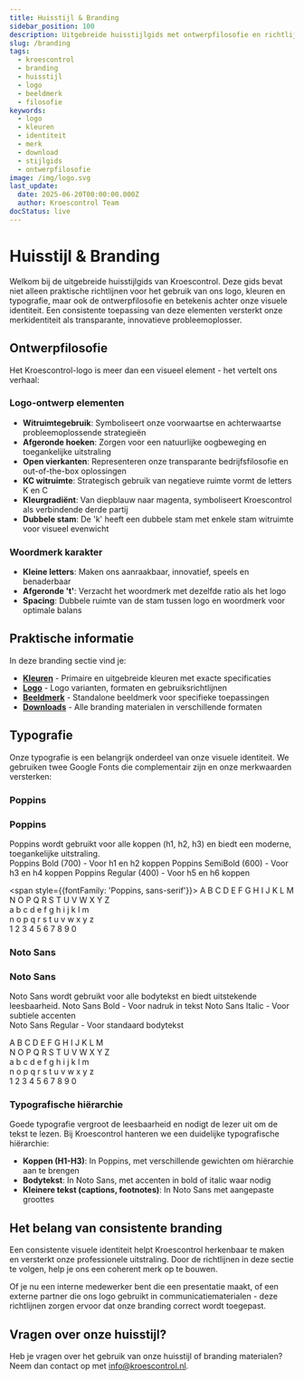 ```yaml
---
title: Huisstijl & Branding
sidebar_position: 100
description: Uitgebreide huisstijlgids met ontwerpfilosofie en richtlijnen voor de Kroescontrol visuele identiteit.
slug: /branding
tags:
  - kroescontrol
  - branding
  - huisstijl
  - logo
  - beeldmerk
  - filosofie
keywords:
  - logo
  - kleuren
  - identiteit
  - merk
  - download
  - stijlgids
  - ontwerpfilosofie
image: /img/logo.svg
last_update:
  date: 2025-06-20T00:00:00.000Z
  author: Kroescontrol Team
docStatus: live
---
```


# Huisstijl & Branding

Welkom bij de uitgebreide huisstijlgids van Kroescontrol. Deze gids bevat niet alleen praktische richtlijnen voor het gebruik van ons logo, kleuren en typografie, maar ook de ontwerpfilosofie en betekenis achter onze visuele identiteit. Een consistente toepassing van deze elementen versterkt onze merkidentiteit als transparante, innovatieve probleemoplosser.

## Ontwerpfilosofie

Het Kroescontrol-logo is meer dan een visueel element - het vertelt ons verhaal:

### Logo-ontwerp elementen

- **Witruimtegebruik**: Symboliseert onze voorwaartse en achterwaartse probleemoplossende strategieën
- **Afgeronde hoeken**: Zorgen voor een natuurlijke oogbeweging en toegankelijke uitstraling
- **Open vierkanten**: Representeren onze transparante bedrijfsfilosofie en out-of-the-box oplossingen
- **KC witruimte**: Strategisch gebruik van negatieve ruimte vormt de letters K en C
- **Kleurgradiënt**: Van diepblauw naar magenta, symboliseert Kroescontrol als verbindende derde partij
- **Dubbele stam**: De 'k' heeft een dubbele stam met enkele stam witruimte voor visueel evenwicht

### Woordmerk karakter

- **Kleine letters**: Maken ons aanraakbaar, innovatief, speels en benaderbaar
- **Afgeronde 't'**: Verzacht het woordmerk met dezelfde ratio als het logo
- **Spacing**: Dubbele ruimte van de stam tussen logo en woordmerk voor optimale balans

## Praktische informatie

In deze branding sectie vind je:

- [**Kleuren**](/branding/kleuren) - Primaire en uitgebreide kleuren met exacte specificaties
- [**Logo**](/branding/logo) - Logo varianten, formaten en gebruiksrichtlijnen
- [**Beeldmerk**](/branding/beeldmerk) - Standalone beeldmerk voor specifieke toepassingen
- [**Downloads**](/branding/downloads) - Alle branding materialen in verschillende formaten

## Typografie

Onze typografie is een belangrijk onderdeel van onze visuele identiteit. We gebruiken twee Google Fonts die complementair zijn en onze merkwaarden versterken:

### Poppins

<div style={{fontFamily: 'Poppins, sans-serif', fontSize: '18px', marginBottom: '20px'}}>
  <h3 style={{fontFamily: 'Poppins, sans-serif', fontWeight: '600', fontSize: '24px', marginBottom: '16px'}}>Poppins</h3>
  <div style={{fontSize: '0.9em', textAlign: 'center', margin: '8px 0 0 0'}}>Poppins wordt gebruikt voor alle koppen (h1, h2, h3) en biedt een moderne, toegankelijke uitstraling.</div>
  <span style={{fontFamily: 'Poppins, sans-serif'}}><span style={{fontWeight: '700'}}>Poppins Bold (700)</span> - Voor h1 en h2 koppen</span>
  <span style={{fontWeight: '600'}}>Poppins SemiBold (600)</span> - Voor h3 en h4 koppen
  <span style={{fontWeight: '400'}}>Poppins Regular (400)</span> - Voor h5 en h6 koppen

  <span style={{fontFamily: 'Poppins, sans-serif'}}>
    A B C D E F G H I J K L M<br/>
    N O P Q R S T U V W X Y Z<br/>
    a b c d e f g h i j k l m<br/>
    n o p q r s t u v w x y z<br/>
    1 2 3 4 5 6 7 8 9 0
  </span>
</div>

### Noto Sans

<div style={{fontFamily: 'Noto Sans, sans-serif', fontSize: '16px', marginBottom: '20px'}}>
  <h3 style={{fontFamily: 'Noto Sans, sans-serif', fontWeight: '600', fontSize: '24px', marginBottom: '16px'}}>Noto Sans</h3>
  Noto Sans wordt gebruikt voor alle bodytekst en biedt uitstekende leesbaarheid.
  <span style={{fontWeight: 'bold'}}>Noto Sans Bold</span> - Voor nadruk in tekst
  <span style={{fontFamily: 'Noto Sans, sans-serif'}}><span style={{fontStyle: 'italic'}}>Noto Sans Italic</span> - Voor subtiele accenten</span>
  <div style={{fontFamily: 'Noto Sans, sans-serif'}}><span style={{fontWeight: 'normal'}}>Noto Sans Regular</span> - Voor standaard bodytekst</div>

  <p style={{fontFamily: 'Noto Sans, sans-serif'}}>
    A B C D E F G H I J K L M<br/>
    N O P Q R S T U V W X Y Z<br/>
    a b c d e f g h i j k l m<br/>
    n o p q r s t u v w x y z<br/>
    1 2 3 4 5 6 7 8 9 0
  </p>
</div>

### Typografische hiërarchie

Goede typografie vergroot de leesbaarheid en nodigt de lezer uit om de tekst te lezen. Bij Kroescontrol hanteren we een duidelijke typografische hiërarchie:

- **Koppen (H1-H3)**: In Poppins, met verschillende gewichten om hiërarchie aan te brengen
- **Bodytekst**: In Noto Sans, met accenten in bold of italic waar nodig
- **Kleinere tekst (captions, footnotes)**: In Noto Sans met aangepaste groottes

## Het belang van consistente branding

Een consistente visuele identiteit helpt Kroescontrol herkenbaar te maken en versterkt onze professionele uitstraling. Door de richtlijnen in deze sectie te volgen, help je ons een coherent merk op te bouwen.

Of je nu een interne medewerker bent die een presentatie maakt, of een externe partner die ons logo gebruikt in communicatiematerialen - deze richtlijnen zorgen ervoor dat onze branding correct wordt toegepast.

## Vragen over onze huisstijl?

Heb je vragen over het gebruik van onze huisstijl of branding materialen? Neem dan contact op met [info@kroescontrol.nl](mailto:info@kroescontrol.nl).
